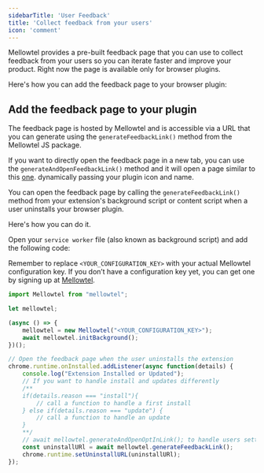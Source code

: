 ```yaml
---
sidebarTitle: 'User Feedback'
title: 'Collect feedback from your users'
icon: 'comment'
---
```


Mellowtel provides a pre-built feedback page that you can use to collect feedback from your users so you can iterate faster and improve your product.
Right now the page is available only for browser plugins.

Here's how you can add the feedback page to your browser plugin:


## Add the feedback page to your plugin

The feedback page is hosted by Mellowtel and is accessible via a URL that you can generate using the `generateFeedbackLink()` method from the Mellowtel JS package.

If you want to directly open the feedback page in a new tab, you can use the `generateAndOpenFeedbackLink()` method and it will open a page similar to this [one](https://www.mellowtel.com/uninstall-feedback/?extension_id=testId&configuration_key=testConfiguration). dynamically passing your plugin icon and name.

You can open the feedback page by calling the `generateFeedbackLink()` method from your extension's background script or content script when a user uninstalls your browser plugin.

Here's how you can do it.

Open your `service worker` file (also known as background script) and add the following code:

Remember to replace `<YOUR_CONFIGURATION_KEY>` with your actual Mellowtel configuration key. If you don’t have a configuration key yet, you can get one by signing up at [Mellowtel](https://www.mellowtel.com/mellowtel-auth/).

```javascript
import Mellowtel from "mellowtel";

let mellowtel;

(async () => {
    mellowtel = new Mellowtel("<YOUR_CONFIGURATION_KEY>");
    await mellowtel.initBackground();
})();

// Open the feedback page when the user uninstalls the extension
chrome.runtime.onInstalled.addListener(async function(details) {
    console.log("Extension Installed or Updated");
    // If you want to handle install and updates differently
    /**
    if(details.reason === "install"){
        // call a function to handle a first install
    } else if(details.reason === "update") {
        // call a function to handle an update
    }
    **/
    // await mellowtel.generateAndOpenOptInLink(); to handle users settings. For more details: opt-in-out docs
    const uninstallURl = await mellowtel.generateFeedbackLink();
    chrome.runtime.setUninstallURL(uninstallURl);
});
```

